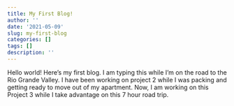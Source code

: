 ```yaml
---
title: My First Blog!
author: ''
date: '2021-05-09'
slug: my-first-blog
categories: []
tags: []
description: ''
---
```


Hello world! Here's my first blog. I am typing this while I'm on the road to the Rio Grande Valley. I have been working on project 2 while I was packing and getting ready to move out of my apartment. Now, I am working on this Project 3 while I take advantage on this 7 hour road trip. 




